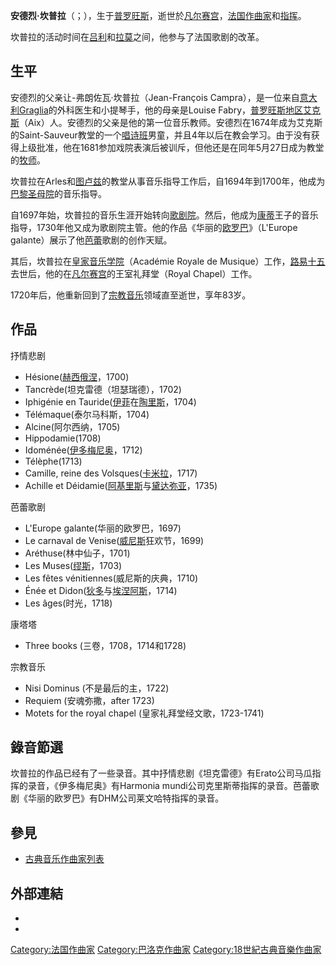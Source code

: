 {{Infobox classical
| 中文名       = 坎普拉
| 画像         = André Campra.jpg
| 附注         =      
| 原文名       = André Campra
| 国别         = 法国    
| 出生日期     = {{birth date|1660|12|4}}
| 出生地       = 普罗旺斯地区艾克斯
| 逝世日期     = {{death date and age|1744|6|29|1660|12|4}}
| 逝世地       = 凡尔赛
| 所属时期     = 巴洛克
| 所属乐派     =  
| 擅长作品类型 = 歌剧，歌剧芭蕾
| 代表作       = 歌剧《坦克雷德》《伊多梅尼奥》，歌剧芭蕾《华丽的欧罗巴》
| 师从         =
| 学生         = 
| 官方网站     = 
}}

'''安德烈·坎普拉'''（{{lang-fr|André Campra}}；{{bd|1660年|12月4日|1744年|6月29日}}），生于[[普罗旺斯|普罗旺斯]]，逝世於[[凡尔赛宫|凡尔赛宫]]，[[法国|法国]][[作曲家|作曲家]]和[[指挥|指挥]]。

坎普拉的活动时间在[[吕利|吕利]]和[[拉莫|拉莫]]之间，他参与了法国歌剧的改革。

== 生平 ==
安德烈的父亲让-弗朗佐瓦·坎普拉（Jean-François Campra），是一位来自[[意大利|意大利]]Graglia的外科医生和小提琴手，他的母亲是Louise Fabry，[[普罗旺斯地区艾克斯|普罗旺斯地区艾克斯]]（Aix）人。安德烈的父亲是他的第一位音乐教师。安德烈在1674年成为艾克斯的Saint-Sauveur教堂的一个[[唱诗班|唱诗班]]男童，并且4年以后在教会学习。由于没有获得上级批准，他在1681参加戏院表演后被训斥，但他还是在同年5月27日成为教堂的[[牧师|牧师]]。

坎普拉在Arles和[[图卢兹|图卢兹]]的教堂从事音乐指导工作后，自1694年到1700年，他成为[[巴黎圣母院|巴黎圣母院]]的音乐指导。

自1697年始，坎普拉的音乐生涯开始转向[[歌剧院|歌剧院]]。然后，他成为[[康蒂|康蒂]]王子的音乐指导，1730年他又成为歌剧院主管。他的作品《华丽的[[欧罗巴|欧罗巴]]》（L'Europe galante）展示了他[[芭蕾|芭蕾]]歌剧的创作天赋。 

其后，坎普拉在[[皇家音乐学院|皇家音乐学院]]（Académie Royale de Musique）工作，[[路易十五|路易十五]]去世后，他的在[[凡尔赛宫|凡尔赛宫]]的王室礼拜堂（Royal Chapel）工作。

1720年后，他重新回到了[[宗教音乐|宗教音乐]]领域直至逝世，享年83岁。

== 作品 ==
;抒情悲剧
* Hésione([[赫西俄涅|赫西俄涅]]，1700)
* Tancrède(坦克雷德（坦瑟瑞德），1702) 
* Iphigénie en Tauride([[伊菲|伊菲]]在[[陶里斯|陶里斯]]，1704) 
* Télémaque(泰尔马科斯，1704) 
* Alcine(阿尔西纳，1705) 
* Hippodamie(1708) 
* Idoménée([[伊多梅尼奥|伊多梅尼奥]]，1712) 
* Télèphe(1713) 
* Camille, reine des Volsques([[卡米拉|卡米拉]]，1717) 
* Achille et Déidamie([[阿基里斯|阿基里斯]]与[[黛达弥亚|黛达弥亚]]，1735) 

;芭蕾歌剧
* L'Europe galante(华丽的欧罗巴，1697) 
* Le carnaval de Venise([[威尼斯|威尼斯]]狂欢节，1699) 
* Aréthuse(林中仙子，1701) 
* Les Muses([[缪斯|缪斯]]，1703) 
* Les fêtes vénitiennes(威尼斯的庆典，1710) 
* Énée et Didon([[狄多|狄多]]与[[埃涅阿斯|埃涅阿斯]]，1714) 
* Les âges(时光，1718) 

;康塔塔
* Three books (三卷，1708，1714和1728) 

;宗教音乐
* Nisi Dominus (不是最后的主，1722) 
* Requiem (安魂弥撒，after 1723) 
* Motets for the royal chapel (皇家礼拜堂经文歌，1723-1741)

== 錄音節選 ==
坎普拉的作品已经有了一些录音。其中抒情悲剧《坦克雷德》有Erato公司马瓜指挥的录音，《伊多梅尼奥》有Harmonia mundi公司克里斯蒂指挥的录音。芭蕾歌剧《华丽的欧罗巴》有DHM公司莱文哈特指挥的录音。

== 參見 ==
{{Portal box|古典音樂}}
* [[古典音乐作曲家列表|古典音乐作曲家列表]]

== 外部連結 ==
{{Commons}}
* {{IMSLP|id=Campra, André}}
* {{ChoralWiki}}

{{Authority control}}

{{DEFAULTSORT:Campra, Andre}}
[[Category:法国作曲家|Category:法国作曲家]]
[[Category:巴洛克作曲家|Category:巴洛克作曲家]]
[[Category:18世紀古典音樂作曲家|Category:18世紀古典音樂作曲家]]